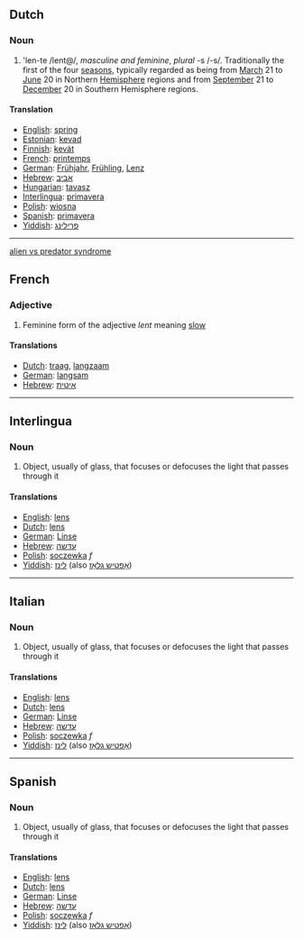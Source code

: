 ==Dutch==
===Noun===
#'len-te /lent@/, ''masculine and feminine'', ''plural'' -s /-s/. Traditionally the first of the four [[season]]s, typically regarded as being from [[March]] 21 to [[June]] 20 in Northern [[Hemisphere]] regions and from [[September]] 21 to [[December]] 20 in Southern Hemisphere regions.
====Translation====
*[[English]]: [[spring]]
*[[Estonian]]: [[kevad]]
*[[Finnish]]: [[kevät]]
*[[French]]: [[printemps]]
*[[German]]: [[Frühjahr]], [[Frühling]], [[Lenz]]
*[[Hebrew]]: [[אביב]]
*[[Hungarian]]: [[tavasz]]
*[[Interlingua]]: [[primavera]]
*[[Polish]]: [[wiosna]]
*[[Spanish]]: [[primavera]]
*[[Yiddish]]: [[פרילינג]]
----
[[alien vs predator syndrome]]
==French==
===Adjective===
#Feminine form of the adjective ''lent'' meaning [[slow]]
====Translations====
*[[Dutch]]: [[traag]], [[langzaam]] 
*[[German]]: [[langsam]]
*[[Hebrew]]: [[איטית]]
----
==Interlingua==
===Noun===
#Object, usually of glass, that focuses or defocuses the light that passes through it
====Translations====
*[[English]]: [[lens]]
*[[Dutch]]: [[lens]]
*[[German]]: [[Linse]]
*[[Hebrew]]: [[עדשה]]
*[[Polish]]: [[soczewka]] ''f''
*[[Yiddish]]: [[לינז]] (also [[אָפטיש גלאָז]])
----
==Italian==
===Noun===
#Object, usually of glass, that focuses or defocuses the light that passes through it
====Translations====
*[[English]]: [[lens]]
*[[Dutch]]: [[lens]]
*[[German]]: [[Linse]]
*[[Hebrew]]: [[עדשה]]
*[[Polish]]: [[soczewka]] ''f''
*[[Yiddish]]: [[לינז]] (also [[אָפטיש גלאָז]])
----
==Spanish==
===Noun===
#Object, usually of glass, that focuses or defocuses the light that passes through it
====Translations====
*[[English]]: [[lens]]
*[[Dutch]]: [[lens]]
*[[German]]: [[Linse]]
*[[Hebrew]]: [[עדשה]]
*[[Polish]]: [[soczewka]] ''f''
*[[Yiddish]]: [[לינז]] (also [[אָפטיש גלאָז]])